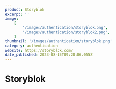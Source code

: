 ```yaml
---
product: Storyblok
excerpt: ''
image:
    [
        '/images/authentication/storyblok.png',
        '/images/authentication/storyblok2.png',
    ]
thumbnail: '/images/authentication/storyblok.png'
category: authentication
website: https://storyblok.com/
date_published: 2023-08-15T09:28:06.055Z
---
```



# Storyblok

<ContentCard
	alt='Storyblok Authentication'
	aspectRatio='16:9'
	group={true}
	src={frontmatter.image}
	thumbnail={frontmatter.thumbnail}
	width={1280}
/>
